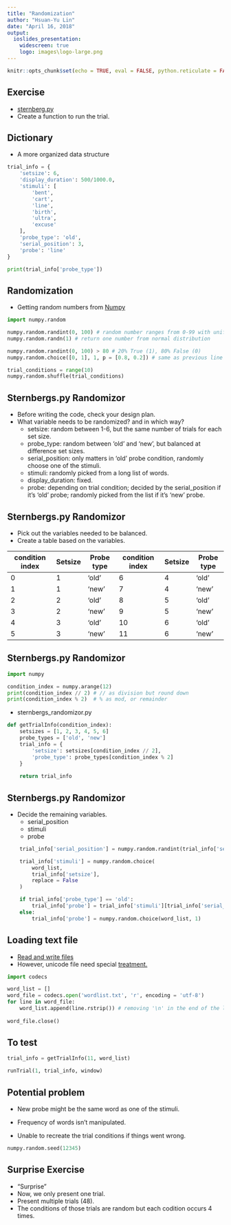 ```yaml
---
title: "Randomization"
author: "Hsuan-Yu Lin"
date: "April 16, 2018"
output:
  ioslides_presentation:
    widescreen: true
    logo: images\logo-large.png
---
```


```r
knitr::opts_chunk$set(echo = TRUE, eval = FALSE, python.reticulate = FALSE)
```

## Exercise

- [sternberg.py](https://github.com/hy-lin/PsychoPy2018/blob/master/Codes/Week7_FinishTrial/sternbergs.py)
- Create a function to run the trial.

## Dictionary

- A more organized data structure
```python
trial_info = {
    'setsize': 6,
    'display_duration': 500/1000.0,
    'stimuli': [
        'bent',
        'cart',
        'line',
        'birth',
        'ultra',
        'excuse'
    ],
    'probe_type': 'old',
    'serial_position': 3,
    'probe': 'line'
}

print(trial_info['probe_type'])
```

## Randomization

- Getting random numbers from [Numpy](https://docs.scipy.org/doc/numpy-1.14.0/reference/routines.random.html)

```python
import numpy.random

numpy.random.randint(0, 100) # random number ranges from 0-99 with uniform distribution
numpy.random.randn(1) # return one number from normal distribution

numpy.random.randint(0, 100) > 80 # 20% True (1), 80% False (0)
numpy.random.choice([0, 1], 1, p = [0.8, 0.2]) # same as previous line

trial_conditions = range(10)
numpy.random.shuffle(trial_conditions)
```

## Sternbergs.py Randomizor

- Before writing the code, check your design plan.
- What variable needs to be randomized? and in which way?
    - setsize: random between 1-6, but the same number of trials for each set size.
    - probe_type: random between 'old' and 'new', but balanced at difference set sizes.
    - serial_position: only matters in 'old' probe condition, randomly choose one of the stimuli.
    - stimuli: randomly picked from a long list of words.
    - display_duration: fixed.
    - probe: depending on trial condition; decided by the serial_position if it's 'old' probe; randomly picked from the list if it's 'new' probe.
    
## Sternbergs.py Randomizor

- Pick out the variables needed to be balanced.
- Create a table based on the variables.

| condition index | Setsize | Probe type | condition index | Setsize | Probe type |
|-----------------|---------|------------|-----------------|---------|------------|
|              0  |    1    |   'old'    |              6  |    4    |   'old'    |
|              1  |    1    |   'new'    |              7  |    4    |   'new'    |
|              2  |    2    |   'old'    |              8  |    5    |   'old'    |
|              3  |    2    |   'new'    |              9  |    5    |   'new'    |
|              4  |    3    |   'old'    |             10  |    6    |   'old'    |
|              5  |    3    |   'new'    |             11  |    6    |   'new'    |

## Sternbergs.py Randomizor

```python
import numpy

condition_index = numpy.arange(12)
print(condition_index // 2) # // as division but round down
print(condition_index % 2)  # % as mod, or remainder
```

- sternbergs_randomizor.py

```python
def getTrialInfo(condition_index):
    setsizes = [1, 2, 3, 4, 5, 6]
    probe_types = ['old', 'new']
    trial_info = {
        'setsize': setsizes[condition_index // 2],
        'probe_type': probe_types[condition_index % 2]
    }
    
    return trial_info
```

## Sternbergs.py Randomizor

- Decide the remaining variables.
    - serial_position
    - stimuli
    - probe

```python
    trial_info['serial_position'] = numpy.random.randint(trial_info['setsize']) + 1

    trial_info['stimuli'] = numpy.random.choice(
        word_list,
        trial_info['setsize'],
        replace = False
    )

    if trial_info['probe_type'] == 'old':
        trial_info['probe'] = trial_info['stimuli'][trial_info['serial_position']-1]
    else:
        trial_info['probe'] = numpy.random.choice(word_list, 1)
```

## Loading text file

- [Read and write files](https://docs.python.org/2/tutorial/inputoutput.html#reading-and-writing-files)
- However, unicode file need special [treatment.](https://docs.python.org/2/library/codecs.html#codecs.open)

```python
import codecs

word_list = []
word_file = codecs.open('wordlist.txt', 'r', encoding = 'utf-8')
for line in word_file:
    word_list.append(line.rstrip()) # removing '\n' in the end of the line
    
word_file.close()
```

## To test

``` python
trial_info = getTrialInfo(11, word_list)

runTrial(1, trial_info, window)
```

## Potential problem

- New probe might be the same word as one of the stimuli.
- Frequency of words isn't manipulated.

- Unable to recreate the trial conditions if things went wrong.
```python
numpy.random.seed(12345)
```

## Surprise Exercise

- "Surprise"
- Now, we only present one trial.
- Present multiple trials (48).
- The conditions of those trials are random but each codition occurs 4 times.